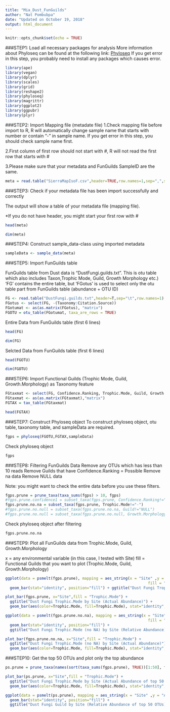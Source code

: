 ```yaml
---
title: "Mia_Dust_FunGuilds"
author: "Nat Pombubpa"
date: "Updated on October 19, 2018"
output: html_document
---
```


```r
knitr::opts_chunk$set(echo = TRUE)
```

###STEP1: Load all necessary packages for analysis
More information about Phyloseq can be found at the following link: [Phyloseq](https://joey711.github.io/phyloseq/)
If you get error in this step, you probably need to install any packages which causes error.

```r
library(ape)
library(vegan)
library(dplyr)
library(scales)
library(grid)
library(reshape2)
library(phyloseq)
library(magrittr)
library(ggplot2)
library(ggpubr)
library(plyr)
```

###STEP2: Import Mapping file (metadate file)
1.Check mapping file before import to R, R will automatically change sample name that starts with number or contain “-” in sample name. If you get error in this step, you should check sample name first.

2.First column of first row should not start with #, R will not read the first row that starts with #

3.Please make sure that your metadata and FunGuilds SampleID are the same. 

```r
meta = read.table("SierraMapIsoF.csv",header=TRUE,row.names=1,sep=",",stringsAsFactors=FALSE)
```

###STEP3: Check if your metadata file has been import successfully and correctly

The output will show a table of your metadata file (mapping file).

*If you do not have header, you might start your first row with #

```r
head(meta)
```

```r
dim(meta)
```

###STEP4: Construct sample_data-class using imported metadata

```r
sampleData <- sample_data(meta)
```

###STEP5: Import FunGuilds table

FunGuilds table from Dust data is “DustFungi.guilds.txt”. This is otu table which also includes Taxon,Trophic Mode, Guild, Growth Morphology etc.)
'FG' contains the entire table, but 'FGotus' is used to select only the otu table part from FunGuilds table (abundance + OTU ID)

```r
FG <- read.table("DustFungi.guilds.txt",header=T,sep="\t",row.names=1)
FGotus <- select(FG, -(Taxonomy:Citation.Source))
FGotumat <- as(as.matrix(FGotus), "matrix")
FGOTU = otu_table(FGotumat, taxa_are_rows = TRUE)
```

Entire Data from FunGuilds table (first 6 lines)

```r
head(FG)
```

```r
dim(FG)
```


Selcted Data from FunGuilds table (first 6 lines)

```r
head(FGOTU)
```

```r
dim(FGOTU)
```


###STEP6: Import Functional Guilds (Trophic Mode, Guild, Growth.Morphology) as Taxonomy feature

```r
FGtaxmat <- select(FG, Confidence.Ranking, Trophic.Mode, Guild, Growth.Morphology, Taxon)
FGtaxmat <- as(as.matrix(FGtaxmat),"matrix")
FGTAX = tax_table(FGtaxmat)
```

```r
head(FGTAX)
```

###STEP7: Construct Phyloseq object
To construct phyloseq object, otu table, taxonomy table, and sampleData are required.

```r
fgps = phyloseq(FGOTU,FGTAX,sampleData)
```

Check phyloseq object

```r
fgps
```

###STEP8: Filtering FunGuilds Data
Remove any OTUs which has less than 10 reads
Remove Guilds that have Confidence.Ranking = Possible 
Remove na data
Remove NULL data

Note: you might want to check the entire data before you use these filters.

```r
fgps.prune = prune_taxa(taxa_sums(fgps) > 10, fgps)
#fgps.prune.confidence1 = subset_taxa(fgps.prune, Confidence.Ranking!="Possible")
fgps.prune.no.na = subset_taxa(fgps.prune, Trophic.Mode!="-")
#fgps.prune.no.null = subset_taxa(fgps.prune.no.na, Guild!="NULL")
#fgps.prune.no.null = subset_taxa(fgps.prune.no.null, Growth.Morphology!="NULL")
```

Check phyloseq object after filtering

```r
fgps.prune.no.na
```

###STEP9: Plot all FunGuilds data from Trophic.Mode, Guild, Growth.Morphology

x = any environmental variable (in this case, I tested with Site)
fill = Functional Guilds that you want to plot (Trophic.Mode, Guild, Growth.Morphology)


```r
ggplot(data = psmelt(fgps.prune), mapping = aes_string(x = "Site" ,y = "Abundance", 
                                                               fill = "Trophic.Mode" )) + 
  geom_bar(stat="identity", position="fill") + ggtitle("Dust Fungi Trophic.Mode by Site (Relative Abundance)")
```

```r
plot_bar(fgps.prune, x="Site",fill = "Trophic.Mode") + 
  ggtitle("Dust Fungi Trophic.Mode by Site (Actual Abundance)") + 
  geom_bar(aes(color=Trophic.Mode, fill=Trophic.Mode), stat="identity", position="stack")
```


```r
ggplot(data = psmelt(fgps.prune.no.na), mapping = aes_string(x = "Site" ,y = "Abundance", 
                                                               fill = "Trophic.Mode" )) + 
  geom_bar(stat="identity", position="fill") + 
  ggtitle("Dust Fungi Trophic.Mode (no NA) by Site (Relative Abundance)")
```

```r
plot_bar(fgps.prune.no.na, x="Site",fill = "Trophic.Mode") + 
  ggtitle("Dust Fungi Trophic.Mode (no NA) by Site (Actual Abundance)") + 
  geom_bar(aes(color=Trophic.Mode, fill=Trophic.Mode), stat="identity", position="stack")
```

###STEP10: Get the top 50 OTUs and plot only the top abundance

```r
ps.prune = prune_taxa(names(sort(taxa_sums(fgps.prune), TRUE))[1:50], fgps.prune)
```

```r
plot_bar(ps.prune, x="Site",fill = "Trophic.Mode") + 
  ggtitle("Dust Fungi Trophic.Mode by Site (Actual Abundance of top 50 OTUs)") + 
  geom_bar(aes(color=Trophic.Mode, fill=Trophic.Mode), stat="identity", position="stack")
```

```r
ggplot(data = psmelt(ps.prune), mapping = aes_string(x = "Site" ,y = "Abundance", fill = "Guild" )) + 
  geom_bar(stat="identity", position="fill") + 
  ggtitle("Dust Fungi Guild by Site (Relative Abundance of top 50 OTUs)")
```
